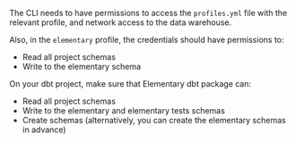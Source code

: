 <Accordion title="What permissions Elementary requires?">

The CLI needs to have permissions to access the `profiles.yml` file with the relevant profile,
and network access to the data warehouse.

Also, in the `elementary` profile, the credentials should have permissions to:
- Read all project schemas
- Write to the elementary schema

On your dbt project, make sure that Elementary dbt package can:
- Read all project schemas
- Write to the elementary and elementary tests schemas
- Create schemas (alternatively, you can create the elementary schemas in advance)

</Accordion>